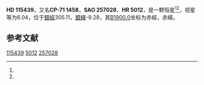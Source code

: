 {{Starbox begin
| name = HD 115439
}}
{{Starbox observe
| epoch = [[J2000.0|J2000.0]]
| constell = {{星座名待查}}<ref name=SIMBAD>{{cite web
 | url=http://simbad.u-strasbg.fr/simbad/sim-id?Ident=HR+5012
 | title =Pulsating variable Star
 | publisher=Centre de Données astronomiques de Strasbourg
 | work=SIMBAD
 | accessdate=2012-07-13}}</ref><ref name=DATA>{{cite web
 | url=http://vizier.u-strasbg.fr/viz-bin/VizieR-5?-out.add=.&-source=5050&-corr=PK=HR&-out.max=9999&HR=5012
 | title=VizieR Detailed Page
 | accessdate=2012-07-13
 | archive-date=2016-03-04
 | archive-url=https://web.archive.org/web/20160304200352/http://vizier.u-strasbg.fr/viz-bin/VizieR-5?-out.add=.&-source=5050&-corr=PK=HR&-out.max=9999&HR=5012
 | dead-url=no
 }}</ref>
| 星官 = 
| ra = {{RA|13|19|18.9}}<ref name=SIMBAD /><ref name=DATA />
| dec = {{DEC|-72|2|8}}<ref name=SIMBAD /><ref name=DATA />
| appmag_v = 6.04<ref name=SIMBAD /><ref name=DATA />
}}
{{Starbox character
| class = K3III<ref name=SIMBAD /><ref name=DATA />
| b-v = 1.35<ref name=SIMBAD /><ref name=DATA />
| u-b = 1.46<ref name=SIMBAD /><ref name=DATA />
| r-i = <ref name=SIMBAD /><ref name=DATA />
| variable = 
}}
{{Starbox astrometry
| radial_v = 1.46
| prop_mo_ra = -31
| parallax = 
| p_error = 
}}
{{Starbox catalog
| names =CP-71 1458，[[SAO星表|SAO]] 257028，[[HD星表|HD]] 115439，[[HR星表|HR]] 5012}}
{{Starbox reference |Simbad=HR+5012}}
{{Starbox end}}

'''HD 115439'''，又名'''CP-71 1458'''，'''SAO 257028'''、'''HR 5012'''，是一颗恒星<ref name=SIMBAD /><ref name=DATA />，视星等为6.04，位于[[銀道座標系|銀經]]305.11，[[銀道座標系|銀緯]]-9.28，其[[B1900.0|B1900.0]]坐标为赤經{{RA|13|12|0.2}}，赤緯{{DEC|-71|-9.28|26}}。

== 参考文献 ==
{{reflist}}

{{star-stub}}

[[Category:HD和HDE天體|115439]]
[[Category:HR天體|5012]]
[[Category:SAO天體|257028]]